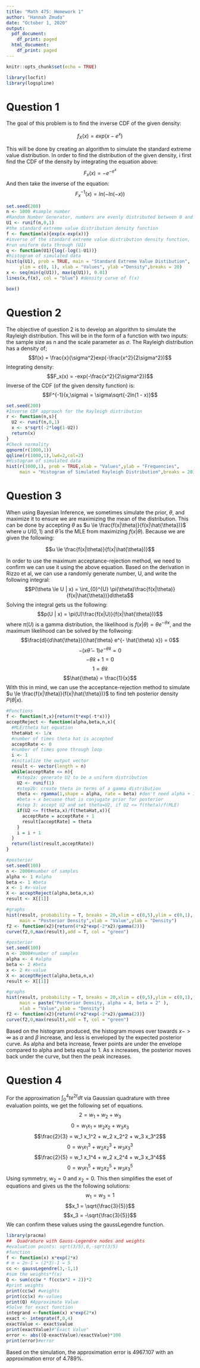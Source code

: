 ```yaml
---
title: "Math 475: Homework 1"
author: "Hannah Zmuda"
date: "October 1, 2020"
output:
  pdf_document:
    df_print: paged
  html_document:
    df_print: paged
---
```


```r
knitr::opts_chunk$set(echo = TRUE)
```

```r
library(locfit)
library(logspline)
```
# Question 1


The goal of this problem is to find the inverse CDF of the given density:

$$ f_X(x) = exp(x - e^x)$$

This will be done by creating an algorithm to simulate the standard extreme value distribution.
In order to find the distribution of the given density, i first find the CDF of the density by integrating the equation above:
$$F_x(x) = -e^{-e^{x}}$$
And then take the inverse of the equation:
$$F_x^{-1}(x) = ln(-ln(-x))$$

```r
set.seed(200)
n <- 1000 #sample number
#Random Number Generator, numbers are evenly distributed between 0 and 1
U1 <- runif(n,0,1) 
#the standard extreme value distribution density function
f <- function(x){exp(x-exp(x))}
#inverse of the standard extreme value distribution density function, 
#run uniform data through (U1)
q <- function(U1){log(-log(1-U1))}
#histogram of simulated data
hist(q(U1), prob = TRUE, main = "Standard Extreme Value Distibution",
     ylim = c(0, 1), xlab = "Values", ylab ="Density",breaks = 20)
x <- seq(min(q(U1)), max(q(U1)), 0.01)
lines(x,f(x), col = "blue") #density curve of f(x)

box()
```

\newpage
# Question 2

The objective of question 2 is to develop an algorithm to simulate the Rayleigh distribution. This will be in the form of a function with two inputs: the sample size as n and the scale parameter as $\sigma$.
The Rayleigh distribution has a density of;
$$f(x) = \frac{x}{\sigma^2}exp(-\frac{x^2}{2\sigma^2})$$
Integrating density:
$$F_x(x) = -exp(-\frac{x^2}{2\sigma^2})$$
Inverse of the CDF (of the given density function) is:
$$F^{-1}(x,\sigma) = \sigma\sqrt{-2ln(1 - x)}$$
 
```r
set.seed(200)
#Inverse CDF approach for the Rayleigh distribution
r <- function(n,s){
  U2 <- runif(n,0,1)
  x <- s*sqrt(-2*log(1-U2))
  return(x)
}
#Check normality
qqnorm(r(1000,1))
qqline(r(1000,1),lwd=2,col=2)
#Histogram of simulated data
hist(r(1000,1), prob = TRUE,xlab = "Values",ylab = "Frequencies",
     main = "Histogram of Simulated Rayleigh Distribution",breaks = 20)
```

\newpage
# Question 3

When using Bayesian Inference, we sometimes simulate the prior, $\theta$, and maximize it to ensure we are maximizing the mean of the distribution. This can be done by accepting $\theta$ as $u \le \frac{f(x|\theta)}{f(x|\hat{\theta})}$ where $u ~ U(0,1)$ and $\hat{\theta}$ is the MLE from maximizing $f(x|\theta)$. Because we are given the following:

$$u \le \frac{f(x|\theta)}{f(x|\hat{\theta})}$$

In order to use the maximum acceptance-rejection method, we need to confirm we can use it using the above equation. Based on the derivation in Rizzo et al, we can use a randomly generate number, U, and write the following integral:
$$P(\theta \le U | x) = \int_{0}^{U} \pi(\theta)\frac{f(x|\theta)}{f(x|\hat{\theta})}d\theta$$
Solving the integral gets us the following:
$$p(U | x) = \pi(U)\frac{f(x|U)}{f(x|\hat{\theta})}$$
where $\pi(U)$ is a gamma distribution, the likelihood is $f(x|\theta) = \theta e^{-\theta x}$, and the maximum likelihood can be solved by the follwoing:
$$\frac{d}{d\hat{\theta}}(\hat{\theta} e^{- \hat{\theta} x}) = 0$$
$$-(x \hat{\theta} - 1)e^{-\hat{\theta} x} = 0$$
$$-\hat{\theta} x + 1 = 0$$
$$1 = \hat{\theta} x$$
$$\hat{\theta} = \frac{1}{x}$$
With this in mind, we can use the acceptance-rejection method to simulate $u \le \frac{f(x|\theta)}{f(x|\hat{\theta})}$ to find teh posterior density $P(\theta|x)$.

```r
#Functions
f <- function(t,x){return(t*exp(-t*x))}
acceptReject <- function(alpha,beta,n,x){
  #MLE/theta hat equation
  thetaHat <- 1/x
  #number of times theta hat is accepted
  acceptRate <- 0
  #number of times gone through loop
  i <- 1
  #initialize the output vector
  result <- vector(length = n)
  while(acceptRate <= n){
    #step2a: generate U2 to be a uniform distribution
    U2 <- runif(1)
    #step2b: create theta in terms of a gamma distribution
    theta <- rgamma(1,shape = alpha, rate = beta) #don't need alpha + 1 and 
    #beta + x becuase that is conjugate prior for posterior
    #step 3: accept U2 and set theta=U2, if U2 <= f(theta)/f(MLE)
    if(U2 <= f(theta,x)/f(thetaHat,x)){
      acceptRate = acceptRate + 1
      result[acceptRate] = theta
    }
    i = i + 1
  }
  return(list(result,acceptRate))
}

#posterior
set.seed(100)
n <- 2000#number of samples
alpha <- 1 #alpha
beta <- 1 #beta
x <- 1 #x-value
X <- acceptReject(alpha,beta,n,x)
result <- X[[1]]

#graphs
hist(result, probability = T, breaks = 20,xlim = c(0,5),ylim = c(0,1), 
     main = "Posterior Density",xlab = "Value",ylab = "Density")
f2 <- function(x2){return(4*x2*exp(-2*x2)/gamma(2))}
curve(f2,0,max(result),add = T, col = "green")

```

```r
#posterior
set.seed(100)
n <- 2000#number of samples
alpha <- 4 #alpha
beta <- 2 #beta
x <- 2 #x-value
X <- acceptReject(alpha,beta,n,x)
result <- X[[1]]

#graphs
hist(result, probability = T, breaks = 20,xlim = c(0,5),ylim = c(0,1), 
     main = paste("Posterior Density, alpha = 4, beta = 2" ),
     xlab = "Value",ylab = "Density")
f2 <- function(x2){return(4*x2*exp(-2*x2)/gamma(2))}
curve(f2,0,max(result),add = T, col = "green")

```

Based on the histogram produced, the histogram moves over towards $x -> \infty$ as $\alpha$ and $\beta$ increase, and less is enveloped by the expected posterior curve. As alpha and beta increase, fewer points are under the envelope compared to alpha and beta equal to 1. As x increases, the posterior moves back under the curve, but then the peak increases.

\newpage
# Question 4

For the approximation $\int_{0}^{4} t e^{2t} dt$ via Gaussian quadrature with three evaluation points, we get the following set of equations. 
$$2 = w_1 + w_2 + w_3$$
$$0 = w_1 x_1 + w_2 x_2 + w_3 x_3$$
$$\frac{2}{3} = w_1 x_1^2 + w_2 x_2^2 + w_3 x_3^2$$
$$0 = w_1 x_1^3 + w_2 x_2^3 + w_3 x_3^3$$
$$\frac{2}{5} = w_1 x_1^4 + w_2 x_2^4 + w_3 x_3^4$$
$$0 = w_1 x_1^5 + w_2 x_2^5 + w_3 x_3^5$$
Using symmetry, $w_2 = 0$ and $x_2 = 0$. This then simplifies the eset of equations and gives us the the following solutions:
$$w_1 = w_3 = 1$$
$$x_1 = \sqrt{\frac{3}{5}}$$
$$x_3 = -\sqrt{\frac{3}{5}}$$
We can confirm these values using the gaussLegendre function.
```r
library(pracma)
##  Quadrature with Gauss-Legendre nodes and weights
#evaluation points: sqrt(3/5),0,-sqrt(3/5)
#function
f <- function(x) x*exp(2*x)
# m = 2n-1 = (2*3)-1 = 5
cc <- gaussLegendre(3,-1,1)
#sum the weights*f(x)
Q <- sum(cc$w * f(cc$x*2 + 2))*2
#print weights
print(cc$w) #weights
print(cc$x) #x-values
print(Q) #Approximate Value
#Solve for exact function
integrand <-function(x) x*exp(2*x)
exact <- integrate(f,0,4)
exactValue <- exact$value
print(exactValue)#"Exact Value"
error <- abs((Q-exactValue)/exactValue)*100
print(error)#error
```

Based on the simulation, the approximation error is 4967.107 with an approximation error of 4.789%.

